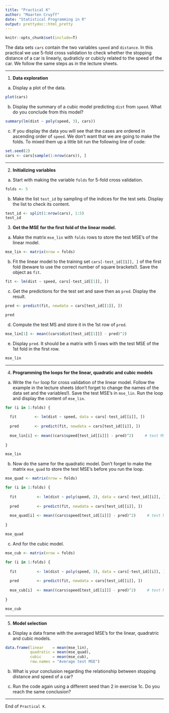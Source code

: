 ```yaml
---
title: "Practical K"
author: "Maarten Cruyff"
date: "Statistical Programming in R"
output: prettydoc::html_pretty
---
```


```r
knitr::opts_chunk$set(include=T)
```



The data sets `cars` contain the two variables `speed` and `distance`. In this practical we use 5-fold cross validation to check whether the  stopping distance of a car is linearly, qudraticly or cubicly related to the speed of the car. We follow the same steps as in the lecture sheets.

---

1. **Data exploration**

a. Display a plot of the data.

```r
plot(cars)
```

b. Display the summary of a cubic model predicting `dist` from `speed`. What do you conclude from this model?

```r
summary(lm(dist ~ poly(speed, 3), cars))
```
c. If you display the data you will see that the cases are ordered in ascending order of `speed`. We don't want that we are going to make the folds. To mixed them up a little bit run the following line of code: 

```r
set.seed(2)
cars <- cars[sample(1:nrow(cars)), ]
```

---

2. **Initializing variables**

a. Start with making the variable `folds` for 5-fold cross validation.

```r
folds <- 5
```

b. Make the list `test_id` by sampling of the indices for the test sets. Display the list to check its content.

```r
test_id <- split(1:nrow(cars), 1:5)
test_id
```

3. **Get the MSE for the first fold of the linear model.**

a. Make the matrix `mse_lin` with `folds` rows to store the test MSE's of the linear model.
    
```r
mse_lin <- matrix(nrow = folds)
```

b. Fit the linear model to the training set `cars[-test_id[[1]], ]` of the first fold (beware to use the correct number of square brackets!). Save the object as `fit`.
    
```r
fit <- lm(dist ~ speed, cars[-test_id[[1]], ])
```
    
c. Get the predictions for the test set and save then as `pred`. Display the result.
    
```r
pred <- predict(fit, newdata = cars[test_id[[1]], ])

pred
```

d. Compute the test MS and store it in the 1st row of `pred`.
    
```r
mse_lin[1] <- mean((cars$dist[test_id[[1]]] - pred)^2)
```

e. Display `pred`. It should be a matrix with 5 rows with the test MSE of the 1st fold in the first row.
    
```r
mse_lin
```

---
    
4. **Programming the loops for the linear, quadratic and cubic models**

a. Write the `for` loop for cross validation of the linear model. Follow the example in the lecture sheets
     (don't forget to change the names of the data set and the variables!). Save the test MSE's in `mse_lin`. Run the loop
     and display the content of `mse_lin`.
     
```r
for (i in 1:folds) {
  
  fit        <- lm(dist ~ speed, data = cars[-test_id[[i]], ])      
  
  pred       <- predict(fit, newdata = cars[test_id[[i]], ]) 
  
  mse_lin[i] <- mean((cars$speed[test_id[[i]]] - pred)^2)     # test MSE of the i-th fold
  
}

mse_lin
```
  
b. Now do the same for the quadratic model. Don't forget to make the matrix `mse_quad` to store the test MSE's before
    you run the loop.
     
```r
mse_quad <- matrix(nrow = folds)

for (i in 1:folds) {
  
  fit         <- lm(dist ~ poly(speed, 2), data = cars[-test_id[[i]], ])      
  
  pred        <- predict(fit, newdata = cars[test_id[[i]], ]) 
  
  mse_quad[i] <- mean((cars$speed[test_id[[i]]] - pred)^2)     # test MSE of the i-th fold
  
}

mse_quad
```
    
c. And for the cubic model. 
     
```r
mse_cub <- matrix(nrow = folds)

for (i in 1:folds) {
  
  fit         <- lm(dist ~ poly(speed, 3), data = cars[-test_id[[i]], ])      
  
  pred        <- predict(fit, newdata = cars[test_id[[i]], ]) 
  
  mse_cub[i]  <- mean((cars$speed[test_id[[i]]] - pred)^2)     # test MSE of the i-th fold
  
}

mse_cub
```

---

5. **Model selection**

a. Display a data frame with the averaged MSE's for the linear, quadratric and cubic models.
     
```r
data.frame(linear    = mean(mse_lin), 
           quadratic = mean(mse_quad), 
           cubic     = mean(mse_cub),
           row.names = "Average test MSE")
```

    
b. What is your conclusion regarding the relationship between stopping distance and speed of a car?

c. Run the code again using a different seed than 2 in exercise 1c. Do you reach the same conclusion?
    
---

End of `Practical K`. 
